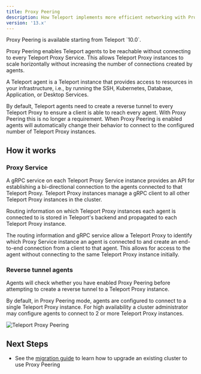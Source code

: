 ```yaml
---
title: Proxy Peering
description: How Teleport implements more efficient networking with Proxy Peering.
version: '13.x'
---
```


<Accordion title="Version warning">
  Proxy Peering is available starting from Teleport `10.0`.
</Accordion>

Proxy Peering enables Teleport agents to be reachable without connecting to
every Teleport Proxy Service. This allows Teleport Proxy instances to scale
horizontally without increasing the number of connections created by agents.

<Tip>
  A Teleport agent is a Teleport instance that provides access to resources in your infrastructure, i.e., by running the SSH,
  Kubernetes, Database, Application, or Desktop Services.
</Tip>

By default, Teleport agents need to create a reverse tunnel to every Teleport Proxy
to ensure a client is able to reach every agent. With Proxy Peering this is no
longer a requirement. When Proxy Peering is enabled agents will automatically
change their behavior to connect to the configured number of Teleport Proxy
instances.

## How it works

### Proxy Service

A gRPC service on each Teleport Proxy Service instance provides an API for establishing a
bi-directional connection to the agents connected to that Teleport Proxy. Teleport
Proxy instances manage a gRPC client to all other Teleport Proxy instances in the
cluster.

Routing information on which Teleport Proxy instances each agent is connected to
is stored in Teleport's backend and propagated to each Teleport Proxy instance.

The routing information and gRPC service allow a Teleport Proxy to identify which
Proxy Service instance an agent is connected to and create an end-to-end connection
from a client to that agent. This allows for access to the agent without connecting
to the same Teleport Proxy instance initially.

### Reverse tunnel agents

Agents will check whether you have enabled Proxy Peering before
attempting to create a reverse tunnel to a Teleport Proxy instance.

By default, in Proxy Peering mode, agents are configured to connect to a single
Teleport Proxy instance. For high availability a cluster administrator may
configure agents to connect to 2 or more Teleport Proxy instances.

![Teleport Proxy Peering](/assets/proxy-peering@1.2x-3d3fb42551.svg)

## Next Steps

- See the [migration guide](/docs/ver/13.x/management/operations/proxy-peering) to learn how to upgrade an existing cluster to use
  Proxy Peering
